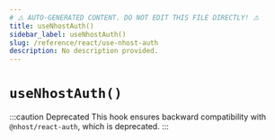 ```yaml
---
# ⚠️ AUTO-GENERATED CONTENT. DO NOT EDIT THIS FILE DIRECTLY! ⚠️
title: useNhostAuth()
sidebar_label: useNhostAuth()
slug: /reference/react/use-nhost-auth
description: No description provided.
---
```


# `useNhostAuth()`

:::caution Deprecated
This hook ensures backward compatibility with `@nhost/react-auth`, which is deprecated.
:::
